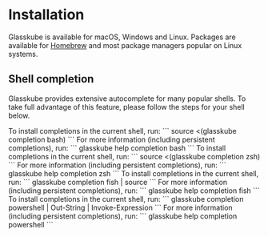 
# Installation

Glasskube is available for macOS, Windows and Linux.
Packages are available for [Homebrew](https://brew.sh/) and most package managers popular on Linux systems.

<Install/>

## Shell completion

Glasskube provides extensive autocomplete for many popular shells.
To take full advantage of this feature, please follow the steps for your shell below.

<Tabs groupId="shells">
  <TabItem value="Bash">
    To install completions in the current shell, run:
    ```
    source <(glasskube completion bash)
    ```
    For more information (including persistent completions), run:
    ```
    glasskube help completion bash
    ```
  </TabItem>
  <TabItem value="zsh" label="Z shell (zsh)">
    To install completions in the current shell, run:
    ```
    source <(glasskube completion zsh)
    ```
    For more information (including persistent completions), run:
    ```
    glasskube help completion zsh
    ```
  </TabItem>
  <TabItem value="fish" label="fish shell">
    To install completions in the current shell, run:
    ```
    glasskube completion fish | source
    ```
    For more information (including persistent completions), run:
    ```
    glasskube help completion fish
    ```
  </TabItem>
  <TabItem value="PowerShell">
    To install completions in the current shell, run:
    ```
    glasskube completion powershell | Out-String | Invoke-Expression
    ```
    For more information (including persistent completions), run:
    ```
    glasskube help completion powershell
    ```
  </TabItem>
</Tabs>
